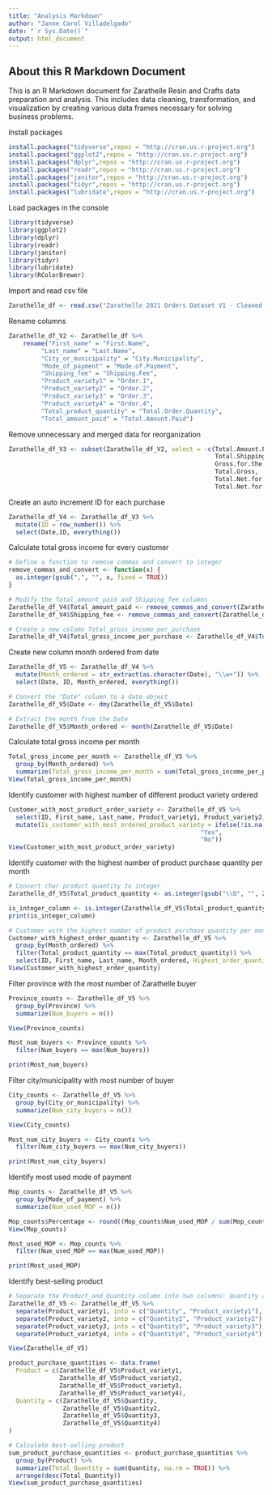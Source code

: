 ```yaml
---
title: "Analysis Markdown"
author: "Janne Carol Villadelgado"
date: "`r Sys.Date()`"
output: html_document
---
```


## About this R Markdown Document

This is an R Markdown document for Zarathelle Resin and Crafts data preparation and analysis. This includes data cleaning, transformation, and visualization by creating various data frames necessary for solving business problems.

Install  packages
```r
install.packages("tidyverse",repos = "http://cran.us.r-project.org")
install.packages("ggplot2",repos = "http://cran.us.r-project.org")
install.packages("dplyr",repos = "http://cran.us.r-project.org")
install.packages("readr",repos = "http://cran.us.r-project.org")
install.packages("janitor",repos = "http://cran.us.r-project.org")
install.packages("tidyr",repos = "http://cran.us.r-project.org")
install.packages("lubridate",repos = "http://cran.us.r-project.org")
```

Load packages in the console
```r
library(tidyverse)
library(ggplot2)
library(dplyr)
library(readr)
library(janitor)
library(tidyr)
library(lubridate)
library(RColorBrewer)
```

Import and read csv file
```r
Zarathelle_df <- read.csv("Zarathelle 2021 Orders Dataset V1 - Cleaned Data.csv")
```

Rename columns
```r
Zarathelle_df_V2 <- Zarathelle_df %>% 
    rename("First_name" = "First.Name",
         "Last_name" = "Last.Name",
         "City_or_municipality" = "City.Municipality",
         "Mode_of_payment" = "Mode.of.Payment",
         "Shipping_fee" = "Shipping.Fee",
         "Product_variety1" = "Order.1",
         "Product_variety2" = "Order.2",
         "Product_variety3" = "Order.3",
         "Product_variety4" = "Order.4",
         "Total_product_quantity" = "Total.Order.Quantity",
         "Total_amount_paid" = "Total.Amount.Paid")
```

Remove unnecessary and merged data for reorganization
```r
Zarathelle_df_V3 <- subset(Zarathelle_df_V2, select = -c(Total.Amount.Paid.1,
                                                         Total.Shipping,
                                                         Gross.for.the.Month,
                                                         Total.Gross,
                                                         Total.Net.for.the.Month,
                                                         Total.Net.for.the.Year))
```

Create an auto increment ID for each purchase
```r
Zarathelle_df_V4 <- Zarathelle_df_V3 %>% 
  mutate(ID = row_number()) %>% 
  select(Date,ID, everything())
```

Calculate total gross income for every customer
```r
# Define a function to remove commas and convert to integer
remove_commas_and_convert <- function(x) {
  as.integer(gsub(",", "", x, fixed = TRUE))
}

# Modify the Total_amount_paid and Shipping_fee columns
Zarathelle_df_V4$Total_amount_paid <- remove_commas_and_convert(Zarathelle_df_V4$Total_amount_paid)
Zarathelle_df_V4$Shipping_fee <- remove_commas_and_convert(Zarathelle_df_V4$Shipping_fee)

# Create a new column Total_gross_income_per_purchase
Zarathelle_df_V4$Total_gross_income_per_purchase <- Zarathelle_df_V4$Total_amount_paid - Zarathelle_df_V4$Shipping_fee
```

Create new column month ordered from date
```r
Zarathelle_df_V5 <- Zarathelle_df_V4 %>% 
  mutate(Month_ordered = str_extract(as.character(Date), "\\w+")) %>% 
  select(Date, ID, Month_ordered, everything())

# Convert the "Date" column to a date object
Zarathelle_df_V5$Date <- dmy(Zarathelle_df_V5$Date)

# Extract the month from the Date
Zarathelle_df_V5$Month_ordered <- month(Zarathelle_df_V5$Date)
```

Calculate total gross income per month
```r
Total_gross_income_per_month <- Zarathelle_df_V5 %>% 
  group_by(Month_ordered) %>% 
  summarize(Total_gross_income_per_month = sum(Total_gross_income_per_purchase))
View(Total_gross_income_per_month)
```

Identify customer with highest number of different product variety ordered
```r
Customer_with_most_product_order_variety <- Zarathelle_df_V5 %>% 
  select(ID, First_name, Last_name, Product_variety1, Product_variety2, Product_variety3, Product_variety4) %>% 
  mutate(Is_customer_with_most_ordered_product_variety = ifelse(!is.na(Product_variety4) & nzchar(Product_variety4),
                                                     "Yes",
                                                     "No"))
View(Customer_with_most_product_order_variety)

```

Identify customer with the highest number of product purchase quantity per month
```r
# Convert char product quantity to integer
Zarathelle_df_V5$Total_product_quantity <- as.integer(gsub("\\D", "", Zarathelle_df_V5$Total_product_quantity))

is_integer_column <- is.integer(Zarathelle_df_V5$Total_product_quantity)
print(is_integer_column)

# Customer with the highest number of product purchase quantity per month
Customer_with_highest_order_quantity <- Zarathelle_df_V5 %>%
  group_by(Month_ordered) %>%
  filter(Total_product_quantity == max(Total_product_quantity)) %>%
  select(ID, First_name, Last_name, Month_ordered, Highest_order_quantity = Total_product_quantity)
View(Customer_with_highest_order_quantity)
```

Filter province with the most number of Zarathelle buyer
```r
Province_counts <- Zarathelle_df_V5 %>% 
  group_by(Province) %>% 
  summarize(Num_buyers = n())

View(Province_counts)

Most_num_buyers <- Province_counts %>% 
  filter(Num_buyers == max(Num_buyers))

print(Most_num_buyers)
```

Filter city/municipality with most number of buyer
```r
City_counts <- Zarathelle_df_V5 %>% 
  group_by(City_or_municipality) %>% 
  summarize(Num_city_buyers = n())

View(City_counts)

Most_num_city_buyers <- City_counts %>% 
  filter(Num_city_buyers == max(Num_city_buyers))

print(Most_num_city_buyers)
```

Identify most used mode of payment
```r
Mop_counts <- Zarathelle_df_V5 %>% 
  group_by(Mode_of_payment) %>% 
  summarize(Num_used_MOP = n())

Mop_counts$Percentage <- round((Mop_counts$Num_used_MOP / sum(Mop_counts$Num_used_MOP)) * 100, 2)
View(Mop_counts)

Most_used_MOP <- Mop_counts %>% 
  filter(Num_used_MOP == max(Num_used_MOP))

print(Most_used_MOP)
```

Identify best-selling product
```r
# Separate the Product_and_Quantity column into two columns: Quantity and Product
Zarathelle_df_V5 <- Zarathelle_df_V5 %>%
  separate(Product_variety1, into = c("Quantity", "Product_variety1"), sep = "-", convert = TRUE) %>% 
  separate(Product_variety2, into = c("Quantity2", "Product_variety2"), sep = "-", convert = TRUE) %>% 
  separate(Product_variety3, into = c("Quantity3", "Product_variety3"), sep = "-", convert = TRUE) %>% 
  separate(Product_variety4, into = c("Quantity4", "Product_variety4"), sep = "-", convert = TRUE)

View(Zarathelle_df_V5)

product_purchase_quantities <- data.frame(
  Product = c(Zarathelle_df_V5$Product_variety1,
              Zarathelle_df_V5$Product_variety2,
              Zarathelle_df_V5$Product_variety3,
              Zarathelle_df_V5$Product_variety4),
  Quantity = c(Zarathelle_df_V5$Quantity,
               Zarathelle_df_V5$Quantity2,
               Zarathelle_df_V5$Quantity3,
               Zarathelle_df_V5$Quantity4)
)

# Calculate best-selling product
sum_product_purchase_quantities <- product_purchase_quantities %>%
  group_by(Product) %>%
  summarize(Total_Quantity = sum(Quantity, na.rm = TRUE)) %>% 
  arrange(desc(Total_Quantity))
View(sum_product_purchase_quantities)

```

